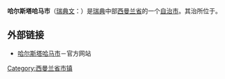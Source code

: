 {{Infobox Kommun|
fullname=Hallstahammars kommun|
coatofarms=[[File:Hallstahammar_vapen.svg|100px]]|
county=[[西曼兰省|西曼兰省]]|
province=[[西曼兰|西曼兰]]|
capital={{link-en|哈尔斯塔哈马|Hallstahammar}}|
map=[[File:Hallstahammar_Municipality_in_Västmanland_County.png|200px]]|
arearank=第258名|
area=181.88|
arealand=171.09|
populationrank=第147名|
population=15,042|
densityrank=第56名|
populationdensity=87.9|
website=http://www.hallstahammar.se/|{{dead link|date=2017年12月 |bot=InternetArchiveBot |fix-attempted=yes }}
footnotes=Area & population from [[瑞典统计局|SCB]] as of 2006年12月31日}}

'''哈尔斯塔哈马市'''（[[瑞典文|瑞典文]]：{{lang|sv|''Hallstahammars kommun''}}）是[[瑞典|瑞典]]中部[[西曼兰省|西曼兰省]]的一个[[瑞典自治市|自治市]]。其治所位于{{link-en|哈尔斯塔哈马|Hallstahammar}}。

== 外部链接 ==
* [http://www.hallstahammar.se 哈尔斯塔哈马市]{{Wayback|url=http://www.hallstahammar.se/ |date=20210116113927 }}－官方网站

{{Västmanland County}}
{{Localities in Hallstahammar Municipality}}

[[Category:西曼兰省市镇|Category:西曼兰省市镇]]